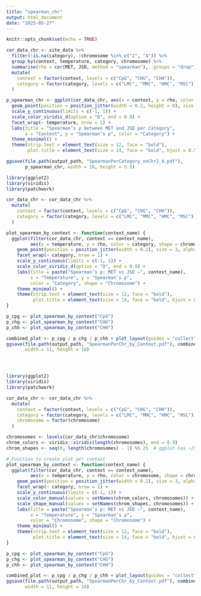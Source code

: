 ```yaml
---
title: "spearman_chr"
output: html_document
date: "2025-05-27"
---
```


```r
knitr::opts_chunk$set(echo = TRUE)
```




```r
cor_data_chr <- site_data %>%
  filter(!is.na(category), !chromosome %in% c("2", "4")) %>%
  group_by(context, temperature, category, chromosome) %>%
  summarise(rho = cor(MET, JSD, method = "spearman"), .groups = "drop") %>%
  mutate(
    context = factor(context, levels = c("CpG", "CHG", "CHH")),
    category = factor(category, levels = c("LMC", "MMC", "HMC", "MSC"))
  )

p_spearman_chr <- ggplot(cor_data_chr, aes(x = context, y = rho, color = category)) +
  geom_point(position = position_jitter(width = 0.2, height = 0), size = 3, alpha = 0.9) +
  scale_y_continuous(limits = c(-1, 1)) +
  scale_color_viridis_d(option = "D", end = 0.9) +
  facet_wrap(~ temperature, nrow = 1) +
  labs(title = "Spearman’s ρ between MET and JSD per Category",
       x = "Context", y = "Spearman’s ρ", color = "Category") +
  theme_minimal() +
  theme(strip.text = element_text(size = 12, face = "bold"),
        plot.title = element_text(size = 14, face = "bold", hjust = 0.5))

ggsave(file.path(output_path, "SpearmanPerCategory_noChr2_4.pdf"),
       p_spearman_chr, width = 10, height = 5.5)

```






```r
library(ggplot2)
library(viridis)
library(patchwork)

cor_data_chr <- cor_data_chr %>%
  mutate(
    context = factor(context, levels = c("CpG", "CHG", "CHH")),
    category = factor(category, levels = c("LMC", "MMC", "HMC", "MSC"))
  )

plot_spearman_by_context <- function(context_name) {
  ggplot(filter(cor_data_chr, context == context_name),
         aes(x = temperature, y = rho, color = category, shape = chromosome)) +
    geom_point(position = position_jitter(width = 0.2), size = 3, alpha = 0.9) +
    facet_wrap(~ category, nrow = 1) +
    scale_y_continuous(limits = c(-1, 1)) +
    scale_color_viridis_d(option = "D", end = 0.9) +
    labs(title = paste("Spearman’s ρ: MET vs JSD —", context_name),
         x = "Temperature", y = "Spearman’s ρ",
         color = "Category", shape = "Chromosome") +
    theme_minimal() +
    theme(strip.text = element_text(size = 12, face = "bold"),
          plot.title = element_text(size = 14, face = "bold", hjust = 0.5))
}

p_cpg <- plot_spearman_by_context("CpG")
p_chg <- plot_spearman_by_context("CHG")
p_chh <- plot_spearman_by_context("CHH")

combined_plot <- p_cpg / p_chg / p_chh + plot_layout(guides = "collect")
ggsave(file.path(output_path, "SpearmanPerChr_by_Context.pdf"), combined_plot,
       width = 11, height = 10)





```



```r
library(ggplot2)
library(viridis)
library(patchwork)

cor_data_chr <- cor_data_chr %>%
  mutate(
    context = factor(context, levels = c("CpG", "CHG", "CHH")),
    category = factor(category, levels = c("LMC", "MMC", "HMC", "MSC")),
    chromosome = factor(chromosome)  
  )

chromosomes <- levels(cor_data_chr$chromosome)
chrom_colors <- viridis::viridis(length(chromosomes), end = 0.9)
chrom_shapes <- seq(0, length(chromosomes) - 1) %% 25  # ggplot has ~25 distinct shapes

# Function to create plot per context
plot_spearman_by_context <- function(context_name) {
  ggplot(filter(cor_data_chr, context == context_name),
         aes(x = temperature, y = rho, color = chromosome, shape = chromosome)) +
    geom_point(position = position_jitter(width = 0.2), size = 3, alpha = 0.9) +
    facet_wrap(~ category, nrow = 1) +
    scale_y_continuous(limits = c(-1, 1)) +
    scale_color_manual(values = setNames(chrom_colors, chromosomes)) +
    scale_shape_manual(values = setNames(chrom_shapes, chromosomes)) +
    labs(title = paste("Spearman’s ρ: MET vs JSD —", context_name),
         x = "Temperature", y = "Spearman’s ρ",
         color = "Chromosome", shape = "Chromosome") +
    theme_minimal() +
    theme(strip.text = element_text(size = 12, face = "bold"),
          plot.title = element_text(size = 14, face = "bold", hjust = 0.5))
}

p_cpg <- plot_spearman_by_context("CpG")
p_chg <- plot_spearman_by_context("CHG")
p_chh <- plot_spearman_by_context("CHH")

combined_plot <- p_cpg / p_chg / p_chh + plot_layout(guides = "collect")
ggsave(file.path(output_path, "SpearmanPerChr_by_Context.pdf"), combined_plot,
       width = 11, height = 10)


```


